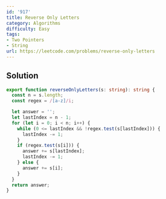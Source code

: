 ```yaml
---
id: '917'
title: Reverse Only Letters
category: Algorithms
difficulty: Easy
tags:
- Two Pointers
- String
url: https://leetcode.com/problems/reverse-only-letters
---
```


## Solution

```typescript filename="solution.ts" copy
export function reverseOnlyLetters(s: string): string {
  const n = s.length;
  const regex = /[a-z]/i;

  let answer = '';
  let lastIndex = n - 1;
  for (let i = 0; i < n; i++) {
    while (0 <= lastIndex && !regex.test(s[lastIndex])) {
      lastIndex -= 1;
    }
    if (regex.test(s[i])) {
      answer += s[lastIndex];
      lastIndex -= 1;
    } else {
      answer += s[i];
    }
  }
  return answer;
}
```

